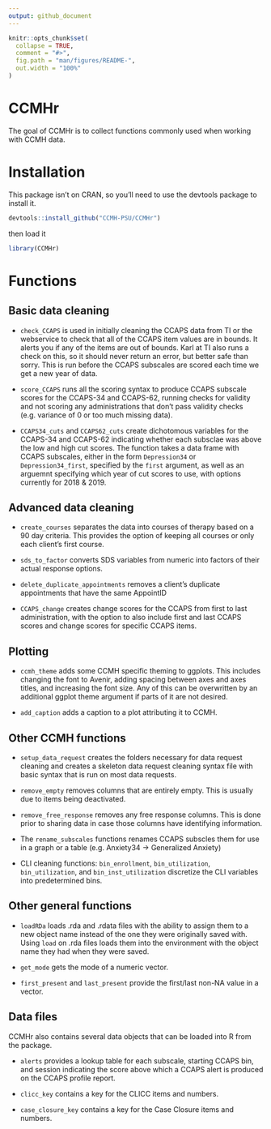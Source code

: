 ```yaml
---
output: github_document
---
```


<!-- README.md is generated from README.Rmd. Please edit that file -->

```r
knitr::opts_chunk$set(
  collapse = TRUE,
  comment = "#>",
  fig.path = "man/figures/README-",
  out.width = "100%"
)
```
# CCMHr

The goal of CCMHr is to collect functions commonly used when working with CCMH data.

# Installation

This package isn't on CRAN, so you'll need to use the devtools package to install it.

```r
devtools::install_github("CCMH-PSU/CCMHr")
```

then load it  

```r
library(CCMHr)
```

# Functions

## Basic data cleaning
- `check_CCAPS` is used in initially cleaning the CCAPS data from TI or the webservice to check that all of the CCAPS item values are in bounds. It alerts you if any of the items are out of bounds. Karl at TI also runs a check on this, so it should never return an error, but better safe than sorry. This is run before the CCAPS subscales are scored each time we get a new year of data.  

- `score_CCAPS` runs all the scoring syntax to produce CCAPS subscale scores for the CCAPS-34 and CCAPS-62, running checks for validity and not scoring any administrations that don't pass validity checks (e.g. variance of 0 or too much missing data).  

- `CCAPS34_cuts` and `CCAPS62_cuts` create dichotomous variables for the CCAPS-34 and CCAPS-62 indicating whether each subsclae was above the low and high cut scores. The function takes a data frame with CCAPS subscales, either in the form `Depression34` or `Depression34_first`, specified by the `first` argument, as well as an arguemnt specifying which year of cut scores to use, with options currently for 2018 & 2019.  

<!-- `check_column_classes` -->

## Advanced data cleaning
- `create_courses` separates the data into courses of therapy based on a 90 day criteria. This provides the option of keeping all courses or only each client's first course.  

- `sds_to_factor` converts SDS variables from numeric into factors of their actual response options.  

- `delete_duplicate_appointments` removes a client's duplicate appointments that have the same AppointID   

- `CCAPS_change` creates change scores for the CCAPS from first to last administration, with the option to also include first and last CCAPS scores and change scores for specific CCAPS items.  

## Plotting
- `ccmh_theme` adds some CCMH specific theming to ggplots. This includes changing the font to Avenir, adding spacing between axes and axes titles, and increasing the font size. Any of this can be overwritten by an additional ggplot theme argument if parts of it are not desired.  

- `add_caption` adds a caption to a plot attributing it to CCMH.  

## Other CCMH functions
- `setup_data_request` creates the folders necessary for data request cleaning and creates a skeleton data request cleaning syntax file with basic syntax that is run on most data requests.

- `remove_empty` removes columns that are entirely empty. This is usually due to items being deactivated.  

- `remove_free_response` removes any free response columns. This is done prior to sharing data in case those columns have identifying information.  

- The `rename_subscales` functions renames CCAPS subscles them for use in a graph or a table (e.g. Anxiety34 -> Generalized Anxiety)  

- CLI cleaning functions: `bin_enrollment`, `bin_utilization`, `bin_utilization`, and `bin_inst_utilization` discretize the CLI variables into predetermined bins.  

## Other general functions
- `loadRDa` loads .rda and .rdata files with the ability to assign them to a new object name instead of the one they were originally saved with. Using `load` on .rda files loads them into the environment with the object name they had when they were saved.  

- `get_mode` gets the mode of a numeric vector. 

- `first_present` and `last_present` provide the first/last non-NA value in a vector.  

## Data files
CCMHr also contains several data objects that can be loaded into R from the package. 

- `alerts` provides a lookup table for each subscale, starting CCAPS bin, and session indicating the score above which a CCAPS alert is produced on the CCAPS profile report. 

- `clicc_key` contains a key for the CLICC items and numbers.

- `case_closure_key` contains a key for the Case Closure items and numbers.
